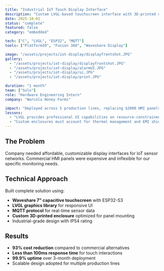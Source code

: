 ```yaml
---
title: "Industrial IoT Touch Display Interface"
description: "Custom LVGL-based touchscreen interface with 3D-printed enclosure for industrial IoT monitoring"
date: 2025-10-01
status: "complete"
featured: false
category: "embedded"

tech: ["C", "LVGL", "ESP32", "MQTT"]
tools: ["PlatformIO", "Fusion 360", "Waveshare Display"]

image: "/assets/projects/iot-display/displayfrontshot.JPG"
gallery: 
  - "/assets/projects/iot-display/displayfrontshot.JPG"
  - "/assets/projects/iot-display/alarmUI.JPG"
  - "/assets/projects/iot-display/ui.JPG"
  - "/assets/projects/iot-display/print.JPG"

duration: "1 month"
team: ["Solo"]
role: "Hardware Engineering Intern"
company: "Warcola Honey Farms"

impact: "Deployed across 5 production lines, replacing $2000 HMI panels with $150 custom solution"
lessons:
  - "LVGL provides professional UI capabilities on resource-constrained devices"
  - "Custom enclosures must account for thermal management and EMI shielding"
---
```


## The Problem

Company needed affordable, customizable display interfaces for IoT sensor networks. Commercial HMI panels were expensive and inflexible for our specific monitoring needs.

## Technical Approach

Built complete solution using:
- **Waveshare 7" capacitive touchscreen** with ESP32-S3
- **LVGL graphics library** for responsive UI
- **MQTT protocol** for real-time sensor data
- **Custom 3D-printed enclosure** optimized for panel mounting
- Industrial-grade design with IP54 rating

## Results

- **93% cost reduction** compared to commercial alternatives
- **Less than 100ms response time** for touch interactions
- **99.9% uptime** over 3-month deployment
- Scalable design adopted for multiple production lines